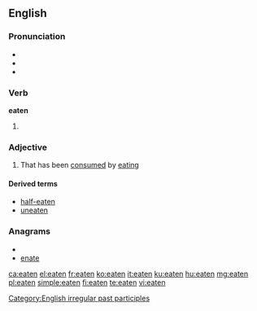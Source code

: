 ==English==

===Pronunciation===
* {{IPA|/ˈiːt(ə)n/}}
* {{audio|en-us-eaten.ogg|Audio (US)}}
* {{rhymes|iːtən}}

===Verb===
'''eaten'''

# {{past participle of|[[eat]]}}

===Adjective===
{{en-adj}}

# {{context|especially in combination}} That has been [[consumed]] by [[eating]]

====Derived terms====
* [[half-eaten]]
* [[uneaten]]

===Anagrams===
* {{alphagram|aeent}}
* [[enate#English|enate]]

[[Category:English irregular past participles]]

[[ca:eaten]]
[[el:eaten]]
[[fr:eaten]]
[[ko:eaten]]
[[it:eaten]]
[[ku:eaten]]
[[hu:eaten]]
[[mg:eaten]]
[[pl:eaten]]
[[simple:eaten]]
[[fi:eaten]]
[[te:eaten]]
[[vi:eaten]]